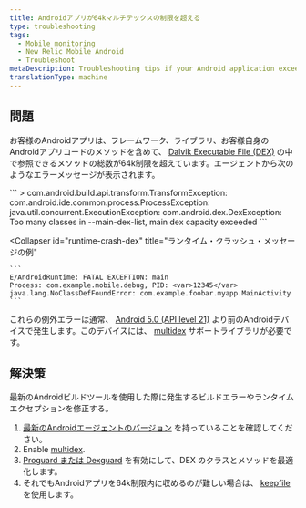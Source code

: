 ```yaml
---
title: Androidアプリが64kマルチテックスの制限を超える
type: troubleshooting
tags:
  - Mobile monitoring
  - New Relic Mobile Android
  - Troubleshoot
metaDescription: Troubleshooting tips if your Android application exceeds the 64k limit for DEX files.
translationType: machine
---
```


## 問題

お客様のAndroidアプリは、フレームワーク、ライブラリ、お客様自身のAndroidアプリコードのメソッドを含めて、 [Dalvik Executable File (DEX)](https://developer.android.com/studio/build/multidex.html) の中で参照できるメソッドの総数が64k制限を超えています。エージェントから次のようなエラーメッセージが表示されます。

<CollapserGroup>
  <Collapser
    id="dex-build"
    title="ビルドタイムエラーのメッセージ例"
  >
    ```
    > com.android.build.api.transform.TransformException: com.android.ide.common.process.ProcessException: 
    java.util.concurrent.ExecutionException: com.android.dex.DexException: Too many classes in --main-dex-list, main dex capacity exceeded
    ```
  </Collapser>

  <Collapser
    id="runtime-crash-dex"
    title="ランタイム・クラッシュ・メッセージの例"
  >
    ```
    E/AndroidRuntime: FATAL EXCEPTION: main
    Process: com.example.mobile.debug, PID: <var>12345</var>
    java.lang.NoClassDefFoundError: com.example.foobar.myapp.MainActivity
    ```
  </Collapser>
</CollapserGroup>

これらの例外エラーは通常、 [Android 5.0 (API level 21)](https://developer.android.com/about/versions/android-5.0.html) より前のAndroidデバイスで発生します。このデバイスには、 [multidex](https://developer.android.com/studio/build/multidex.html) サポートライブラリが必要です。

## 解決策

最新のAndroidビルドツールを使用した際に発生するビルドエラーやランタイムエクセプションを修正する。

1. [最新のAndroidエージェントのバージョン](/docs/release-notes/mobile-release-notes/android-release-notes) を持っていることを確認してください。
2. Enable [multidex](https://developer.android.com/studio/build/multidex.html).
3. [Proguard または Dexguard](/docs/mobile-monitoring/new-relic-mobile-android/install-configure/configure-proguard-or-dexguard-android-apps) を有効にして、DEX のクラスとメソッドを最適化します。
4. それでもAndroidアプリを64k制限内に収めるのが難しい場合は、 [keepfile](https://google.github.io/android-gradle-dsl/current/com.android.build.gradle.internal.dsl.BuildType.html#com.android.build.gradle.internal.dsl.BuildType:multiDexKeepProguard) を使用します。